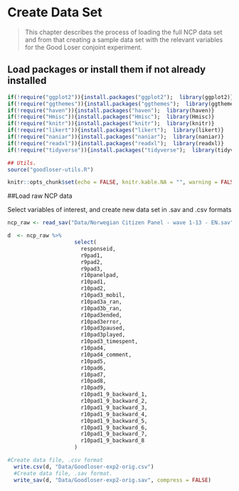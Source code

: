 
# Create Data Set

> This chapter describes the process of loading the full NCP data set and from that creating a sample data set with the relevant variables for the Good Loser conjoint experiment.

## Load packages or install them if not already installed

```r
if(!require("ggplot2")){install.packages("ggplot2");  library(ggplot2)}
if(!require("ggthemes")){install.packages("ggthemes");  library(ggthemes)}
if(!require("haven")){install.packages("haven");  library(haven)}
if(!require("Hmisc")){install.packages("Hmisc");  library(Hmisc)}
if(!require("knitr")){install.packages("knitr");  library(knitr)}
if(!require("likert")){install.packages("likert");  library(likert)}
if(!require("naniar")){install.packages("naniar");  library(naniar)}
if(!require("readxl")){install.packages("readxl");  library(readxl)}
if(!require("tidyverse")){install.packages("tidyverse");  library(tidyverse)}

## Utils.
source("goodloser-utils.R")

knitr::opts_chunk$set(echo = FALSE, knitr.kable.NA = "", warning = FALSE, message = FALSE)
```

##Load raw NCP data

Select variables of interest, and create new data set in .sav and .csv formats

```r

ncp_raw <- read_sav("Data/Norwegian Citizen Panel - wave 1-13 - EN.sav") 

d  <- ncp_raw %>% 
                     select(
                       responseid,
                       r9pad1, 
                       r9pad2, 
                       r9pad3, 
                       r10panelpad, 
                       r10pad1, 
                       r10pad2, 
                       r10pad3_mobil, 
                       r10pad3a_ran, 
                       r10pad3b_ran, 
                       r10pad3ended, 
                       r10pad3error, 
                       r10pad3paused,
                       r10pad3played,
                       r10pad3_timespent, 
                       r10pad4, 
                       r10pad4_comment,
                       r10pad5, 
                       r10pad6, 
                       r10pad7, 
                       r10pad8, 
                       r10pad9, 
                       r10pad1_9_backward_1, 
                       r10pad1_9_backward_2, 
                       r10pad1_9_backward_3, 
                       r10pad1_9_backward_4, 
                       r10pad1_9_backward_5, 
                       r10pad1_9_backward_6, 
                       r10pad1_9_backward_7, 
                       r10pad1_9_backward_8 
                     ) 

#Create data file, .csv format
  write.csv(d, "Data/Goodloser-exp2-orig.csv") 
  #Create data file, .sav format.
  write_sav(d, "Data/Goodloser-exp2-orig.sav", compress = FALSE) 

```
